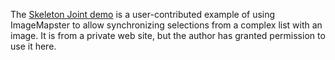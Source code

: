 The [Skeleton Joint demo][example-skeleton] is a user-contributed example of using ImageMapster to allow synchronizing selections from a complex list with an image. It is from a private web site, but the author has granted permission to use it here.

[example-skeleton]: https://html-preview.github.io/?url=https://raw.githubusercontent.com/jamietre/ImageMapster/main/examples/skeleton.html
